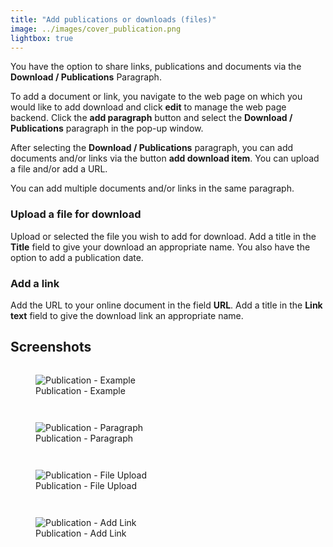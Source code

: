 ```yaml
---
title: "Add publications or downloads (files)"
image: ../images/cover_publication.png
lightbox: true
---
```

You have the option to share links, publications and documents via the **Download / Publications** Paragraph.

To add a document or link, you navigate to the web page on which you would like to add download and click **edit** to
manage the web page backend. Click the **add paragraph** button and select the **Download / Publications** paragraph in
the pop-up window.

After selecting the **Download / Publications** paragraph, you can add documents and/or links via the button
**add download item**. You can upload a file and/or add a URL.

You can add multiple documents and/or links in the same paragraph.

### Upload a file for download

Upload or selected the file you wish to add for download. Add a title in the **Title** field to give your download an
appropriate name. You also have the option to add a publication date.

### Add a link

Add the URL to your online document in the field **URL**. Add a title in the **Link text** field to give the download link
an appropriate name.

## Screenshots

::: {style="display: grid;grid-template-columns: repeat(auto-fill, minmax(500px, 1fr));grid-gap: 1em;"}

![Publication - Example](../images/publication_preview.png){group="gallery-publication"}

![Publication - Paragraph](../images/publication_paragraph.png){group="gallery-publication"}

![Publication - File Upload](../images/publication_file.png){group="gallery-publication"}

![Publication - Add Link](../images/publication_link.png){group="gallery-publication"}

:::
